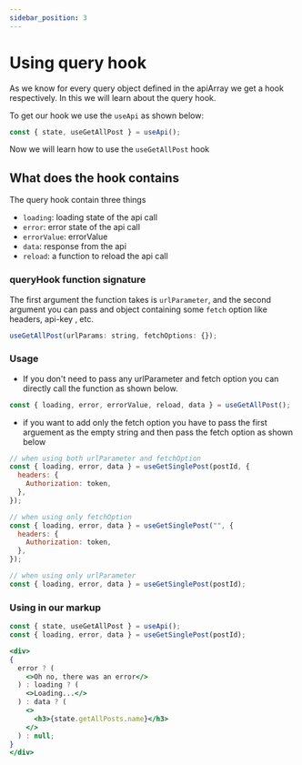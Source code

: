 ```yaml
---
sidebar_position: 3
---
```


# Using query hook

As we know for every query object defined in the apiArray we get a hook respectively. In this we will learn about the query hook.

To get our hook we use the `useApi` as shown below:

```jsx
const { state, useGetAllPost } = useApi();
```

Now we will learn how to use the `useGetAllPost` hook

## What does the hook contains

The query hook contain three things

- `loading`: loading state of the api call
- `error`: error state of the api call
- `errorValue`: errorValue
- `data`: response from the api
- `reload`: a function to reload the api call

### queryHook function signature

The first argument the function takes is `urlParameter`, and the second argument you can pass and object containing some `fetch` option like headers, api-key , etc.

```jsx
useGetAllPost(urlParams: string, fetchOptions: {});
```

### Usage

- If you don't need to pass any urlParameter and fetch option you can directly call the function as shown below.

```jsx
const { loading, error, errorValue, reload, data } = useGetAllPost();
```

- if you want to add only the fetch option you have to pass the first arguement as the empty string and then pass the fetch option as shown below

```jsx
// when using both urlParameter and fetchOption
const { loading, error, data } = useGetSinglePost(postId, {
  headers: {
    Authorization: token,
  },
});

// when using only fetchOption
const { loading, error, data } = useGetSinglePost("", {
  headers: {
    Authorization: token,
  },
});

// when using only urlParameter
const { loading, error, data } = useGetSinglePost(postId);
```

### Using in our markup

```jsx
const { state, useGetAllPost } = useApi();
const { loading, error, data } = useGetSinglePost(postId);

<div>
{
  error ? (
    <>Oh no, there was an error</>
  ) : loading ? (
    <>Loading...</>
  ) : data ? (
    <>
      <h3>{state.getAllPosts.name}</h3>
    </>
  ) : null;
}
</div>
```
